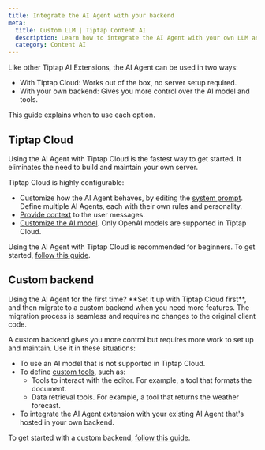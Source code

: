 ```yaml
---
title: Integrate the AI Agent with your backend
meta:
  title: Custom LLM | Tiptap Content AI
  description: Learn how to integrate the AI Agent with your own LLM and backend.
  category: Content AI
---
```



Like other Tiptap AI Extensions, the AI Agent can be used in two ways:

- With Tiptap Cloud: Works out of the box, no server setup required.
- With your own backend: Gives you more control over the AI model and tools.

This guide explains when to use each option.

## Tiptap Cloud

Using the AI Agent with Tiptap Cloud is the fastest way to get started. It eliminates the need to build and maintain your own server.

Tiptap Cloud is highly configurable:

- Customize how the AI Agent behaves, by editing the [system prompt](/content-ai/capabilities/agent/configure/system-prompt). Define multiple AI Agents, each with their own rules and personality.
- [Provide context](/content-ai/capabilities/agent/features/add-context) to the user messages.
- [Customize the AI model](/content-ai/capabilities/agent/use-with-content-ai-cloud#customize-the-openai-model). Only OpenAI models are supported in Tiptap Cloud.

Using the AI Agent with Tiptap Cloud is recommended for beginners. To get started, [follow this guide](/content-ai/capabilities/agent/use-with-content-ai-cloud).

## Custom backend

<Callout title="Beginner's tip" variant="info">
  Using the AI Agent for the first time? **Set it up with Tiptap Cloud first**, and then migrate to
  a custom backend when you need more features. The migration process is seamless and requires no
  changes to the original client code.
</Callout>

A custom backend gives you more control but requires more work to set up and maintain. Use it in these situations:

- To use an AI model that is not supported in Tiptap Cloud.
- To define [custom tools](/content-ai/capabilities/agent/custom-llms/tools), such as:
  - Tools to interact with the editor. For example, a tool that formats the document.
  - Data retrieval tools. For example, a tool that returns the weather forecast.
- To integrate the AI Agent extension with your existing AI Agent that's hosted in your own backend.

To get started with a custom backend, [follow this guide](/content-ai/capabilities/agent/custom-llms/get-started).
